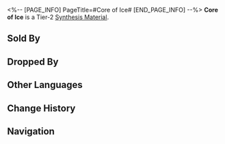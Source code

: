 <%-- [PAGE_INFO]
PageTitle=#Core of Ice#
[END_PAGE_INFO] --%>
{{Item Infobox
|title       = Core of Ice
|id          = 181005
|image       = Item Core of Ice.png
|type        = 
|invCategory = Other Materials
|rarity      = 2
|effect      = Tier 2 Synthesis Material
|description = The frosty mist it emits when removed from a specialized canister looks like the breath of wintertime.
|source1     = Corridor of Fading Echoes: Everwinter Shadewalkers or other enemies
|source2     = Administrative District Shop
}}
{{Description|1=''"Zoom in on a snowflake 100 times and behold the wonder of nature."''}}
'''Core of Ice''' is a Tier-2 [[Synthesis Material]].

==Sold By==
{{Shop Availability}}

==Dropped By==
{{Dropped By}}

==Other Languages==
{{Other Languages
|en   = Core of Ice
|zhs  = 冰之芯
|zht  = 冰之芯
|ja   = 氷の芯
|ko   = 얼음 코어
|es   = Núcleo de hielo
|fr   = Noyau de glace
|ru   = Ядро льда
|th   = Core of Ice
|vi   = Lõi Băng
|de   = Kern aus Eis
|id   = Core of Ice
|pt   = Núcleo de Gelo
}}

==Change History==
{{Change History|2.0}}

==Navigation==
{{Synthesis Material Navbox}}